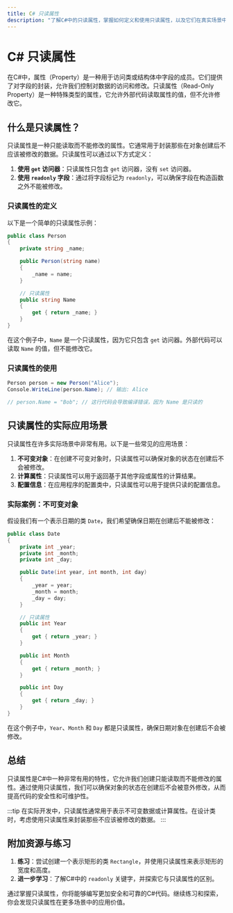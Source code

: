```yaml
---
title: C# 只读属性
description: "了解C#中的只读属性，掌握如何定义和使用只读属性，以及它们在真实场景中的应用。"
---
```


# C# 只读属性

在C#中，属性（Property）是一种用于访问类或结构体中字段的成员。它们提供了对字段的封装，允许我们控制对数据的访问和修改。只读属性（Read-Only Property）是一种特殊类型的属性，它允许外部代码读取属性的值，但不允许修改它。

## 什么是只读属性？

只读属性是一种只能读取而不能修改的属性。它通常用于封装那些在对象创建后不应该被修改的数据。只读属性可以通过以下方式定义：

1. **使用 `get` 访问器**：只读属性只包含 `get` 访问器，没有 `set` 访问器。
2. **使用 `readonly` 字段**：通过将字段标记为 `readonly`，可以确保字段在构造函数之外不能被修改。

### 只读属性的定义

以下是一个简单的只读属性示例：

```csharp
public class Person
{
    private string _name;

    public Person(string name)
    {
        _name = name;
    }

    // 只读属性
    public string Name
    {
        get { return _name; }
    }
}
```

在这个例子中，`Name` 是一个只读属性，因为它只包含 `get` 访问器。外部代码可以读取 `Name` 的值，但不能修改它。

### 只读属性的使用

```csharp
Person person = new Person("Alice");
Console.WriteLine(person.Name); // 输出: Alice

// person.Name = "Bob"; // 这行代码会导致编译错误，因为 Name 是只读的
```

## 只读属性的实际应用场景

只读属性在许多实际场景中非常有用。以下是一些常见的应用场景：

1. **不可变对象**：在创建不可变对象时，只读属性可以确保对象的状态在创建后不会被修改。
2. **计算属性**：只读属性可以用于返回基于其他字段或属性的计算结果。
3. **配置信息**：在应用程序的配置类中，只读属性可以用于提供只读的配置信息。

### 实际案例：不可变对象

假设我们有一个表示日期的类 `Date`，我们希望确保日期在创建后不能被修改：

```csharp
public class Date
{
    private int _year;
    private int _month;
    private int _day;

    public Date(int year, int month, int day)
    {
        _year = year;
        _month = month;
        _day = day;
    }

    // 只读属性
    public int Year
    {
        get { return _year; }
    }

    public int Month
    {
        get { return _month; }
    }

    public int Day
    {
        get { return _day; }
    }
}
```

在这个例子中，`Year`、`Month` 和 `Day` 都是只读属性，确保日期对象在创建后不会被修改。

## 总结

只读属性是C#中一种非常有用的特性，它允许我们创建只能读取而不能修改的属性。通过使用只读属性，我们可以确保对象的状态在创建后不会被意外修改，从而提高代码的安全性和可维护性。

:::tip
在实际开发中，只读属性通常用于表示不可变数据或计算属性。在设计类时，考虑使用只读属性来封装那些不应该被修改的数据。
:::

## 附加资源与练习

1. **练习**：尝试创建一个表示矩形的类 `Rectangle`，并使用只读属性来表示矩形的宽度和高度。
2. **进一步学习**：了解C#中的 `readonly` 关键字，并探索它与只读属性的区别。

通过掌握只读属性，你将能够编写更加安全和可靠的C#代码。继续练习和探索，你会发现只读属性在更多场景中的应用价值。
